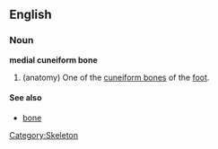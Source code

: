 {{wikipedia}}
==English==
===Noun===
'''medial cuneiform bone'''
# (anatomy) One of the [[cuneiform bone]]s of the [[foot]].

====See also====
*[[bone]]

[[Category:Skeleton]]